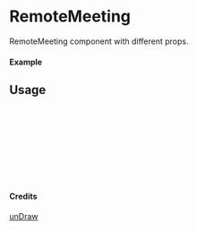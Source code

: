 
<Meta of={RemoteMeeting} title="unDraw/RemoteMeeting" />

# RemoteMeeting

RemoteMeeting component with different props.

#### Example

<Canvas of={RemoteMeeting.Primary} />

## Usage

```ts
import { RemoteMeeting } from "yadl-ui";

const Example = () => {
  return (
      <RemoteMeeting />
  );
};

export default Example;
```

#### Credits
[unDraw](https://undraw.co/illustrations)
